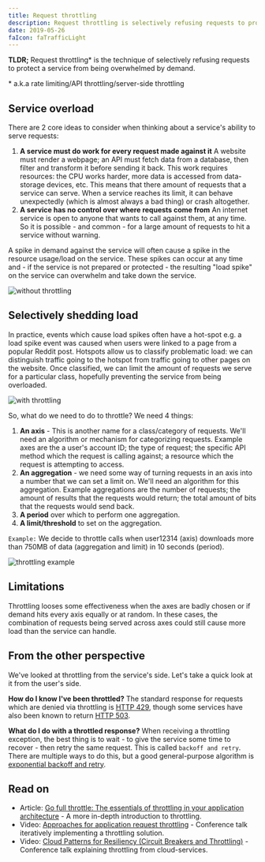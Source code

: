 ```yaml
---
title: Request throttling
description: Request throttling is selectively refusing requests to protect a system from being overwhelmed by demand.
date: 2019-05-26
faIcon: faTrafficLight
---
```


**TLDR;** Request throttling\* is the technique of selectively refusing requests to protect a service from being overwhelmed by demand.

<span className="text-sm quicksand">
  * a.k.a rate limiting/API throttling/server-side throttling
</span>

## Service overload

There are 2 core ideas to consider when thinking about a service's ability to serve requests:

1. **A service must do work for every request made against it**
   A website must render a webpage; an API must fetch data from a database, then filter and transform it before sending it back. This work requires resources: the CPU works harder, more data is accessed from data-storage devices, etc. This means that there amount of requests that a service can serve. When a service reaches its limit, it can behave unexpectedly (which is almost always a bad thing) or crash altogether.
2. **A service has no control over where requests come from**
   An internet service is open to anyone that wants to call against them, at any time. So it is possible - and common - for a large amount of requests to hit a service without warning.

A spike in demand against the service will often cause a spike in the resource usage/load on the service. These spikes can occur at any time and - if the service is not prepared or protected - the resulting "load spike" on the service can overwhelm and take down the service.

![without throttling](./images/without-throttling.png)

## Selectively shedding load

In practice, events which cause load spikes often have a hot-spot e.g. a load spike event was caused when users were linked to a page from a popular Reddit post. Hotspots allow us to classify problematic load: we can distinguish traffic going to the hotspot from traffic going to other pages on the website. Once classified, we can limit the amount of requests we serve for a particular class, hopefully preventing the service from being overloaded.

![with throttling](./images/with-throttling.png)

So, what do we need to do to throttle? We need 4 things:

1. **An axis** - This is another name for a class/category of requests. We'll need an algorithm or mechanism for categorizing requests. Example axes are the a user's account ID; the type of request; the specific API method which the request is calling against; a resource which the request is attempting to access.
2. **An aggregation** - we need some way of turning requests in an axis into a number that we can set a limit on. We'll need an algorithm for this aggregation. Example aggregations are the number of requests; the amount of results that the requests would return; the total amount of bits that the requests would send back.
3. **A period** over which to perform one aggregation.
4. **A limit/threshold** to set on the aggregation.

`Example:` We decide to throttle calls when user12314 (axis) downloads more than 750MB of data (aggregation and limit) in 10 seconds (period).

![throttling example](./images/throttling-example.png)

## Limitations

Throttling looses some effectiveness when the axes are badly chosen or if demand hits every axis equally or at random. In these cases, the combination of requests being served across axes could still cause more load than the service can handle.

## From the other perspective

We've looked at throttling from the service's side. Let's take a quick look at it from the user's side.

**How do I know I've been throttled?** The standard response for requests which are denied via throttling is [HTTP 429](https://www.httpstatusgoats.net/429), though some services have also been known to return [HTTP 503](https://www.httpstatusgoats.net/503).

**What do I do with a throttled response?** When receiving a throttling exception, the best thing is to wait - to give the service some time to recover - then retry the same request. This is called `backoff and retry`. There are multiple ways to do this, but a good general-purpose algorithm is [exponential backoff and retry](https://cloud.google.com/storage/docs/exponential-backoff).

## Read on

- Article: [Go full throttle: The essentials of throttling in your application architecture](https://developer.ibm.com/articles/mw-1705-phillips/) - A more in-depth introduction to throttling.
- Video: [Approaches for application request throttling](https://www.youtube.com/watch?v=Q53eR7mFsRo) - Conference talk iteratively implementing a throttling solution.
- Video: [Cloud Patterns for Resiliency (Circuit Breakers and Throttling)](https://youtu.be/yVnVY2HPVsI?t=1409) - Conference talk explaining throttling from cloud-services.
